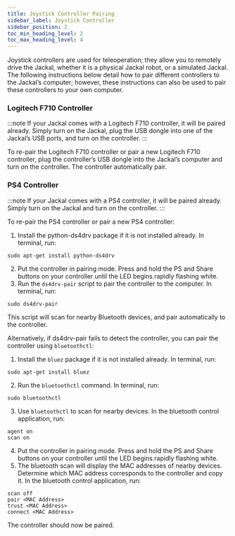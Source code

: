 ```yaml
---
title: Joystick Controller Pairing
sidebar_label: Joystick Controller
sidebar_position: 2
toc_min_heading_level: 2
toc_max_heading_level: 4
---
```


Joystick controllers are used for teleoperation; they allow you to remotely drive the Jackal, whether it is a physical Jackal robot,
or a simulated Jackal. The following instructions below detail how to pair different controllers to the Jackal’s computer; however,
these instructions can also be used to pair these controllers to your own computer.

### Logitech F710 Controller

:::note
If your Jackal comes with a Logitech F710 controller, it will be paired already.
Simply turn on the Jackal, plug the USB dongle into one of the Jackal’s USB ports, and turn on the controller.
:::


To re-pair the Logitech F710 controller or pair a new Logitech F710 controller,
plug the controller’s USB dongle into the Jackal’s computer and turn on the controller. The controller automatically pair.

### PS4 Controller

:::note
If your Jackal comes with a PS4 controller, it will be paired already. Simply turn on the Jackal and turn on the controller.
:::

To re-pair the PS4 controller or pair a new PS4 controller:

1. Install the python-ds4drv package if it is not installed already. In terminal, run:

```
sudo apt-get install python-ds4drv
```
2. Put the controller in pairing mode. Press and hold the PS and Share buttons on your controller until the LED begins rapidly flashing white.
3. Run the `ds4drv-pair` script to pair the controller to the computer. In terminal, run:

```
sudo ds4drv-pair
```
This script will scan for nearby Bluetooth devices, and pair automatically to the controller.

Alternatively, if ds4drv-pair fails to detect the controller, you can pair the controller using `bluetoothctl`:

1. Install the `bluez` package if it is not installed already. In terminal, run:

```
sudo apt-get install bluez
```
2. Run the `bluetoothctl` command. In terminal, run:

```
sudo bluetoothctl
```
3. Use `bluetoothctl` to scan for nearby devices. In the bluetooth control application, run:

```
agent on
scan on
```
4. Put the controller in pairing mode. Press and hold the PS and Share buttons on your controller until the LED begins rapidly flashing white.
5. The bluetooth scan will display the MAC addresses of nearby devices. Determine which MAC address corresponds to the controller and copy it. In the bluetooth control application, run:

```
scan off
pair <MAC Address>
trust <MAC Address>
connect <MAC Address>
```

The controller should now be paired.
